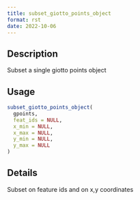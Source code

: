```yaml
--- 
title: subset_giotto_points_object 
format: rst 
date: 2022-10-06 
--- 
```


## Description

Subset a single giotto points object


## Usage

```r
subset_giotto_points_object(
  gpoints,
  feat_ids = NULL,
  x_min = NULL,
  x_max = NULL,
  y_min = NULL,
  y_max = NULL
)
```


## Details

Subset on feature ids and on x,y coordinates


